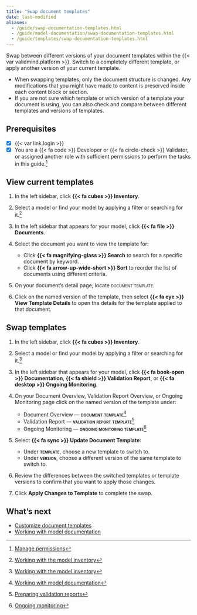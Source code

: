 ```yaml
---
title: "Swap document templates"
date: last-modified
aliases:
  - /guide/swap-documentation-templates.html
  - /guide/model-documentation/swap-documentation-templates.html
  - /guide/templates/swap-documentation-templates.html
---
```


Swap between different versions of your document templates within the {{< var validmind.platform >}}. Switch to a completely different template, or apply another version of your current template.

- When swapping templates, only the document structure is changed. Any modifications that you might have made to content is preserved inside each content block or section.
- If you are not sure which template or which version of a template your document is using, you can also check and compare between different templates and versions of templates.

::: {.attn}

## Prerequisites

- [x] {{< var link.login >}}
- [x] You are a [{{< fa code >}} Developer]{.bubble} or [{{< fa circle-check >}} Validator]{.bubble}, or assigned another role with sufficient permissions to perform the tasks in this guide.[^1]

:::

## View current templates

1. In the left sidebar, click **{{< fa cubes >}} Inventory**.

2. Select a model or find your model by applying a filter or searching for it.[^2]

3. In the left sidebar that appears for your model, click **{{< fa file >}} Documents**.

4. Select the document you want to view the template for:

   - Click **{{< fa magnifying-glass >}} Search** to search for a specific document by keyword.
   - Click **{{< fa arrow-up-wide-short >}} Sort** to reorder the list of documents using different criteria.

5. On your document's detail page, locate [document template]{.smallcaps}.

6. Click on the named version of the template, then select **{{< fa eye >}} View Template Details** to open the details for the template applied to that document.

## Swap templates

1. In the left sidebar, click **{{< fa cubes >}} Inventory**.

2. Select a model or find your model by applying a filter or searching for it.[^6]

3. In the left sidebar that appears for your model, click **{{< fa book-open >}} Documentation**, **{{< fa shield >}} Validation Report**, or **{{< fa desktop >}} Ongoing Monitoring**.

4. On your Document Overview, Validation Report Overview, or Ongoing Monitoring page click on the named version of the template under:
   
   - Document Overview — **[document template]{.smallcaps}**[^7]
   - Validation Report — **[validation report template]{.smallcaps}**[^8]
   - Ongoing Monitoring — **[ongoing monitoring template]{.smallcaps}**[^9]

5. Select **{{< fa sync >}} Update Document Template**:

   - Under **[template]{.smallcaps}**, choose a new template to switch to.
   - Under **[version]{.smallcaps}**, choose a different version of the same template to switch to.

6. Review the differences between the switched templates or template versions to confirm that you want to apply those changes.

7. Click **Apply Changes to Template** to complete the swap.

## What's next

- [Customize document templates](customize-document-templates.qmd)
- [Working with model documentation](/guide/model-documentation/working-with-model-documentation.qmd)


<!-- FOOTNOTES -->

[^1]: [Manage permissions](/guide/configuration/manage-permissions.qmd)

[^2]: [Working with the model inventory](/guide/model-inventory/working-with-model-inventory.qmd#search-filter-and-sort-models)

<!-- HERE -->

[^3]: [Working with model documentation](/guide/model-documentation/working-with-model-documentation.qmd)

[^4]: [Preparing validation reports](/guide/model-validation/preparing-validation-reports.qmd)

[^5]: [Ongoing monitoring](/guide/monitoring/ongoing-monitoring.qmd)

[^6]: [Working with the model inventory](/guide/model-inventory/working-with-model-inventory.qmd#search-filter-and-sort-models)

[^7]: [Working with model documentation](/guide/model-documentation/working-with-model-documentation.qmd)

[^8]: [Preparing validation reports](/guide/model-validation/preparing-validation-reports.qmd)

[^9]: [Ongoing monitoring](/guide/monitoring/ongoing-monitoring.qmd)

<!-- [^10]: [Customize document templates](customize-document-templates.qmd) -->

